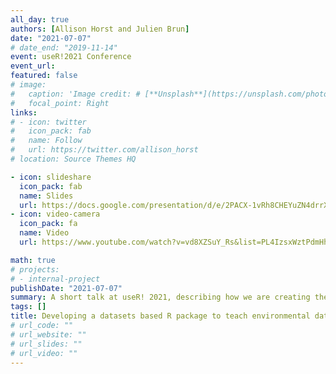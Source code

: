 ```yaml
---
all_day: true
authors: [Allison Horst and Julien Brun]
date: "2021-07-07"
# date_end: "2019-11-14"
event: useR!2021 Conference
event_url: 
featured: false
# image: 
#   caption: 'Image credit: # [**Unsplash**](https://unsplash.com/photos/bzdhc5b3Bxs)'
#   focal_point: Right
links:
# - icon: twitter
#   icon_pack: fab
#   name: Follow
#   url: https://twitter.com/allison_horst
# location: Source Themes HQ

- icon: slideshare
  icon_pack: fab
  name: Slides
  url: https://docs.google.com/presentation/d/e/2PACX-1vRh8CHEYuZN4drrXuiaoKiZ5Fep9Oqb4Oq0N0vDE2JvT3sa7jXqnMtVM5Giu3DlYWQ47JWWDVArtepf/pub?start=false&loop=false&delayms=3000
- icon: video-camera
  icon_pack: fa
  name: Video
  url: https://www.youtube.com/watch?v=vd8XZSuY_Rs&list=PL4IzsxWztPdmHhzrXDAOpq4zS_peAVty2&index=6&t=12s

math: true
# projects:
# - internal-project
publishDate: "2021-07-07"
summary: A short talk at useR! 2021, describing how we are creating the LTERdatasampler package. 
tags: []
title: Developing a datasets based R package to teach environmental data science
# url_code: ""
# url_website: ""
# url_slides: ""
# url_video: ""
---
```

